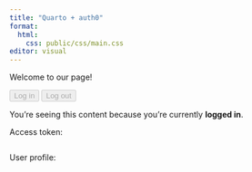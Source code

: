 ```yaml
---
title: "Quarto + auth0"
format:
  html:
    css: public/css/main.css
editor: visual
---
```


<script src="https://cdn.auth0.com/js/auth0-spa-js/1.20/auth0-spa-js.production.js"></script>
<script src="js/app.js"></script>

<p>Welcome to our page!</p>
<button id="btn-login" disabled="true" onclick="login()">Log in</button>
<button id="btn-logout" disabled="true" onclick="logout()">Log out</button>

<div class="hidden" id="gated-content">
<p>
You're seeing this content because you're currently
<strong>logged in</strong>.
</p>
<label>
Access token:
<pre id="ipt-access-token"></pre>
</label>
<label>
User profile:
<pre id="ipt-user-profile"></pre>
</label>
</div>
